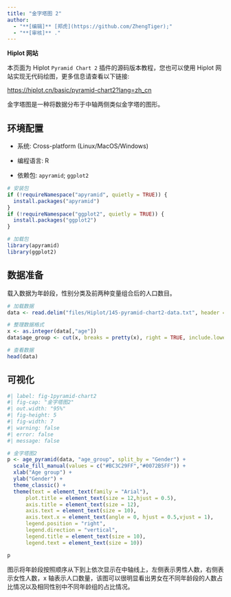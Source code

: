 ```yaml
---
title: "金字塔图 2"
author:
  - "**[编辑]** [郑虎](https://github.com/ZhengTiger);"
  - "**[审核]** ."
---
```


::: callout-note
**Hiplot 网站**

本页面为 Hiplot `Pyramid Chart 2` 插件的源码版本教程，您也可以使用 Hiplot 网站实现无代码绘图，更多信息请查看以下链接:

<https://hiplot.cn/basic/pyramid-chart2?lang=zh_cn>
:::

金字塔图是一种将数据分布于中轴两侧类似金字塔的图形。

## 环境配置

-   系统: Cross-platform (Linux/MacOS/Windows)

-   编程语言: R

-   依赖包: `apyramid`; `ggplot2`

```r
# 安装包
if (!requireNamespace("apyramid", quietly = TRUE)) {
  install.packages("apyramid")
}
if (!requireNamespace("ggplot2", quietly = TRUE)) {
  install.packages("ggplot2")
}

# 加载包
library(apyramid)
library(ggplot2)
```

## 数据准备

载入数据为年龄段，性别分类及前两种变量组合后的人口数目。

```r
# 加载数据
data <- read.delim("files/Hiplot/145-pyramid-chart2-data.txt", header = T)

# 整理数据格式
x <- as.integer(data[,"age"])
data$age_group <- cut(x, breaks = pretty(x), right = TRUE, include.lowest = TRUE)

# 查看数据
head(data)
```

## 可视化

```r
#| label: fig-1pyramid-chart2
#| fig-cap: "金字塔图2"
#| out.width: "95%"
#| fig-height: 5
#| fig-width: 7
#| warning: false
#| error: false
#| message: false

# 金字塔图2
p <- age_pyramid(data, "age_group", split_by = "Gender") + 
  scale_fill_manual(values = c("#BC3C29FF","#0072B5FF")) +
  xlab("Age group") + 
  ylab("Gender") +
  theme_classic() +
  theme(text = element_text(family = "Arial"),
      plot.title = element_text(size = 12,hjust = 0.5),
      axis.title = element_text(size = 12),
      axis.text = element_text(size = 10),
      axis.text.x = element_text(angle = 0, hjust = 0.5,vjust = 1),
      legend.position = "right",
      legend.direction = "vertical",
      legend.title = element_text(size = 10),
      legend.text = element_text(size = 10))

p
```

图示将年龄段按照顺序从下到上依次显示在中轴线上，左侧表示男性人数，右侧表示女性人数，x 轴表示人口数量，该图可以很明显看出男女在不同年龄段的人数占比情况以及相同性别中不同年龄组的占比情况。



